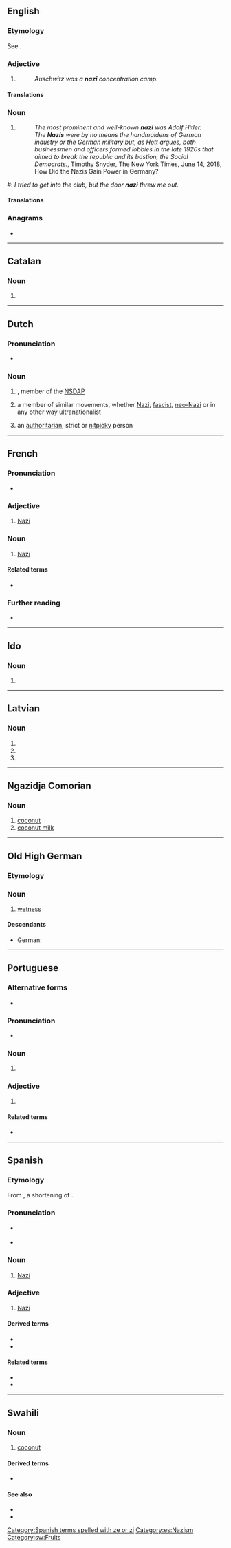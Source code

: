 {{also|Nazi|nazí|nazī|naži|-nazi}}
==English==

===Etymology===
See {{m|en|Nazi}}.

===Adjective===
{{en-adj}}

# {{alternative form of|Nazi|lang=en}}
#: ''Auschwitz was a '''nazi''' concentration camp.''

====Translations====
{{trans-see|Nazi}}

===Noun===
{{en-noun}}

# {{alternative form of|Nazi||lang=en}}
#: ''The most prominent and well-known '''nazi''' was Adolf Hitler.''
#: ''The '''Nazis''' were by no means the handmaidens of German industry or the German military but, as Hett argues, both businessmen and officers formed lobbies in the late 1920s that aimed to break the republic and its bastion, the Social Democrats.'', Timothy Snyder, The New York Times, June 14, 2018, How Did the Nazis Gain Power in Germany?


#: ''I tried to get into the club, but the door '''nazi''' threw me out.''



====Translations====
{{trans-see|Nazi}}

===Anagrams===
* {{anagrams|en|Zain|azin|zain|zina}}

----

==Catalan==

===Noun===
{{ca-noun|mf}}

# {{l|en|Nazi}}

----

==Dutch==

===Pronunciation===
* {{audio|Nl-nazi.ogg|Audio|lang=nl}}

===Noun===
{{nl-noun|m|-'s|nazi'tje}}

# {{l|en|Nazi}}, member of the [[NSDAP]]
# a member of similar movements, whether [[Nazi]], [[fascist]], [[neo-Nazi]] or in any other way ultranationalist
# {{lb|nl|slang|pejorative|offensive}} an [[authoritarian]], strict or [[nitpicky]] person

----

==French==

===Pronunciation===
* {{IPA|/na.zi/|lang=fr}}

===Adjective===
{{fr-adj}}

# [[Nazi]]

===Noun===
{{fr-noun|m}}

# [[Nazi]]

====Related terms====
* {{l|fr|nazisme}}

===Further reading===
* {{R:TLFi}}

----

==Ido==

===Noun===
{{head|io|noun plural form}}

# {{plural of|nazo|lang=io}}

----

==Latvian==

===Noun===
{{head|lv|noun form|g=m}}

# {{lv-inflection of|nazis|voc|s}}
# {{lv-inflection of|nazis|acc|s}}
# {{lv-inflection of|nazis|ins|s}}

----

==Ngazidja Comorian==

===Noun===
{{head|zdj|noun|noun class 9/10, plural [[nazi]]}}

# [[coconut]]
# [[coconut milk]]

----

==Old High German==

===Etymology===
{{suffix|naz|ī|gloss1=wet|lang=goh}}

===Noun===
{{goh-noun|head=nazī|f}}

# [[wetness]]

====Descendants====
* German: {{l|de|Nässe}}

----

==Portuguese==

===Alternative forms===
* {{l|pt|nazista}} {{qualifier|Brazil}}

===Pronunciation===
* {{IPA|/na.ˈzi/|lang=pt}}

===Noun===
{{pt-noun|mf}}

# {{lb|pt|Portugal|historical}} {{l|en|Nazi}} {{gloss|member of the Nazi party}}

===Adjective===
{{pt-noun|mf}}

# {{lb|pt|Portugal|historical}} {{l|en|Nazi}} {{gloss|relating to Nazis, the Nazi party or Nazi Germany}}

====Related terms====
* {{l|pt|nazismo}}

----

==Spanish==

===Etymology===
From {{etyl|de|es}} {{m|de|Nazi}}, a shortening of {{m|de|Nationalsozialist||[[National Socialist]]}}.

===Pronunciation===
* {{a|Castilian}} {{IPA|/ˈna.θi/|lang=es}}
* {{a|Others}} {{IPA|/ˈna.si/|lang=es}}

===Noun===
{{es-noun|mf}}

# [[Nazi]]

===Adjective===
{{es-adj}}

# [[Nazi]]

====Derived terms====
* {{l|es|nazismo|g=m}}
* {{l|es|neonazi}}

====Related terms====
* {{l|es|nacionalsocialismo}}
* {{l|es|nacionalsocialista}}

[[Category:Spanish terms spelled with ze or zi]]
[[Category:es:Nazism]]

----

==Swahili==

===Noun===
{{sw-noun|n}}

# [[coconut]] {{q|especially a mature coconut}}

====Derived terms====
* {{l|sw|mnazi|gloss=coconut palm}}

====See also====
* {{l|sw|dafu||young coconut}}
* {{l|sw|mbata||old coconut used for copra}}

[[Category:sw:Fruits]]